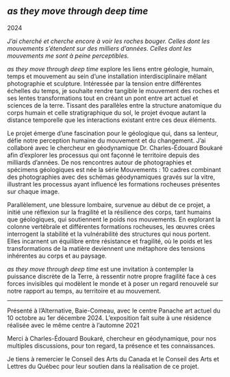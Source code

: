 
## _as they move through deep time_
<Subtitle>2024</Subtitle>

_J’ai cherché et cherche encore à voir les roches bouger. Celles dont les mouvements s’étendent sur des milliers d’années. Celles dont les mouvements me sont à peine perceptibles._

_as they move through deep time_ explore les liens entre géologie, humain, temps et mouvement au sein d’une installation interdisciplinaire mêlant photographie et sculpture. Intéressée par la tension entre différentes échelles du temps, je souhaite rendre tangible le mouvement des roches et ses lentes transformations tout en créant un pont entre art actuel et sciences de la terre. Tissant des parallèles entre la structure anatomique du corps humain et celle stratigraphique du sol, le projet évoque autant la distance temporelle que les interactions existant entre ces deux éléments.

Le projet émerge d’une fascination pour le géologique qui, dans sa lenteur, défie notre perception humaine du mouvement et du changement. J’ai collaboré avec le chercheur en géodynamique Dr. Charles-Édouard Boukaré afin d’explorer les processus qui ont façonné le territoire depuis des milliards d’années. De nos rencontres autour de photographies et spécimens géologiques est née la série Mouvements : 10 cadres combinant des photographies avec des schémas géodynamiques gravés sur la vitre, illustrant les processus ayant influencé les formations rocheuses présentes sur chaque image.

Parallèlement, une blessure lombaire, survenue au début de ce projet, a initié une réflexion sur la fragilité et la résilience des corps, tant humains que géologiques, qui soutiennent le poids nos mouvements. En explorant la colonne vertébrale et différentes formations rocheuses, les œuvres crées interrogent la stabilité et la vulnérabilité des structures qui nous portent. Elles incarnent un équilibre entre résistance et fragilité, où le poids et les transformations de la matière deviennent une métaphore des tensions inhérentes au corps et au paysage.

_as they move through deep time_ est une invitation à contempler la puissance discrète de la Terre, à ressentir notre propre fragilité face à ces forces invisibles qui modèlent le monde et à poser un regard renouvelé sur notre rapport au temps, au territoire et au mouvement.

<hr />

<Caption>
Présenté à l’Alternative, Baie-Comeau, avec le centre Panache art actuel du 10 octobre au 1er décembre 2024. L’exposition fait suite à une résidence réalisée avec le même centre à l’automne 2021

Merci à Charles-Édouard Boukaré, chercheur en géodynamique, pour nos multiples discussions, pour ton regard, ta présence et tes connaissances. 

Je tiens à remercier le Conseil des Arts du Canada et le Conseil des Arts et Lettres du Québec pour leur soutien dans la réalisation de ce projet.
</Caption>